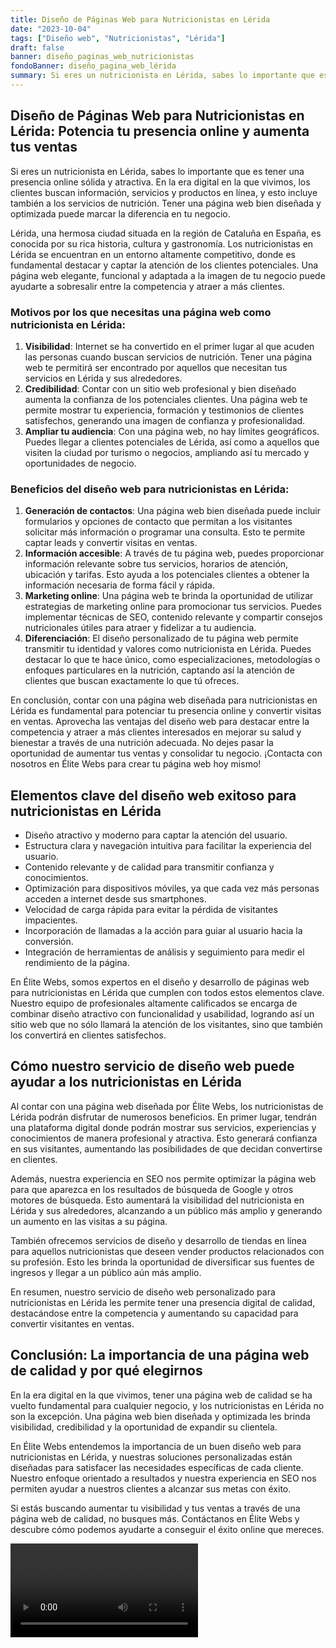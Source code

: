 ```yaml
---
title: Diseño de Páginas Web para Nutricionistas en Lérida
date: "2023-10-04"
tags: ["Diseño web", "Nutricionistas", "Lérida"]
draft: false
banner: diseño_paginas_web_nutricionistas
fondoBanner: diseño_pagina_web_lérida
summary: Si eres un nutricionista en Lérida, sabes lo importante que es tener una presencia online sólida y atractiva. En la era digital en la que vivimos, los clientes buscan información, servicios y productos en línea, y esto incluye también a los servicios de nutrición. Tener una página web bien diseñada y optimizada puede marcar la diferencia en tu negocio.
---
```



## Diseño de Páginas Web para Nutricionistas en Lérida: Potencia tu presencia online y aumenta tus ventas

Si eres un nutricionista en Lérida, sabes lo importante que es tener una presencia online sólida y atractiva. En la era digital en la que vivimos, los clientes buscan información, servicios y productos en línea, y esto incluye también a los servicios de nutrición. Tener una página web bien diseñada y optimizada puede marcar la diferencia en tu negocio.

Lérida, una hermosa ciudad situada en la región de Cataluña en España, es conocida por su rica historia, cultura y gastronomía. Los nutricionistas en Lérida se encuentran en un entorno altamente competitivo, donde es fundamental destacar y captar la atención de los clientes potenciales. Una página web elegante, funcional y adaptada a la imagen de tu negocio puede ayudarte a sobresalir entre la competencia y atraer a más clientes.

### Motivos por los que necesitas una página web como nutricionista en Lérida:

1. **Visibilidad**: Internet se ha convertido en el primer lugar al que acuden las personas cuando buscan servicios de nutrición. Tener una página web te permitirá ser encontrado por aquellos que necesitan tus servicios en Lérida y sus alrededores.
2. **Credibilidad**: Contar con un sitio web profesional y bien diseñado aumenta la confianza de los potenciales clientes. Una página web te permite mostrar tu experiencia, formación y testimonios de clientes satisfechos, generando una imagen de confianza y profesionalidad.
3. **Ampliar tu audiencia**: Con una página web, no hay límites geográficos. Puedes llegar a clientes potenciales de Lérida, así como a aquellos que visiten la ciudad por turismo o negocios, ampliando así tu mercado y oportunidades de negocio.

### Beneficios del diseño web para nutricionistas en Lérida:

1. **Generación de contactos**: Una página web bien diseñada puede incluir formularios y opciones de contacto que permitan a los visitantes solicitar más información o programar una consulta. Esto te permite captar leads y convertir visitas en ventas.
2. **Información accesible**: A través de tu página web, puedes proporcionar información relevante sobre tus servicios, horarios de atención, ubicación y tarifas. Esto ayuda a los potenciales clientes a obtener la información necesaria de forma fácil y rápida.
3. **Marketing online**: Una página web te brinda la oportunidad de utilizar estrategias de marketing online para promocionar tus servicios. Puedes implementar técnicas de SEO, contenido relevante y compartir consejos nutricionales útiles para atraer y fidelizar a tu audiencia.
4. **Diferenciación**: El diseño personalizado de tu página web permite transmitir tu identidad y valores como nutricionista en Lérida. Puedes destacar lo que te hace único, como especializaciones, metodologías o enfoques particulares en la nutrición, captando así la atención de clientes que buscan exactamente lo que tú ofreces.

En conclusión, contar con una página web diseñada para nutricionistas en Lérida es fundamental para potenciar tu presencia online y convertir visitas en ventas. Aprovecha las ventajas del diseño web para destacar entre la competencia y atraer a más clientes interesados en mejorar su salud y bienestar a través de una nutrición adecuada. No dejes pasar la oportunidad de aumentar tus ventas y consolidar tu negocio. ¡Contacta con nosotros en Élite Webs para crear tu página web hoy mismo!

<GifSeo />

<Cta />

## Elementos clave del diseño web exitoso para nutricionistas en Lérida

- Diseño atractivo y moderno para captar la atención del usuario.
- Estructura clara y navegación intuitiva para facilitar la experiencia del usuario.
- Contenido relevante y de calidad para transmitir confianza y conocimientos.
- Optimización para dispositivos móviles, ya que cada vez más personas acceden a internet desde sus smartphones.
- Velocidad de carga rápida para evitar la pérdida de visitantes impacientes.
- Incorporación de llamadas a la acción para guiar al usuario hacia la conversión.
- Integración de herramientas de análisis y seguimiento para medir el rendimiento de la página.

En Élite Webs, somos expertos en el diseño y desarrollo de páginas web para nutricionistas en Lérida que cumplen con todos estos elementos clave. Nuestro equipo de profesionales altamente calificados se encarga de combinar diseño atractivo con funcionalidad y usabilidad, logrando así un sitio web que no sólo llamará la atención de los visitantes, sino que también los convertirá en clientes satisfechos.

## Cómo nuestro servicio de diseño web puede ayudar a los nutricionistas en Lérida

Al contar con una página web diseñada por Élite Webs, los nutricionistas de Lérida podrán disfrutar de numerosos beneficios. En primer lugar, tendrán una plataforma digital donde podrán mostrar sus servicios, experiencias y conocimientos de manera profesional y atractiva. Esto generará confianza en sus visitantes, aumentando las posibilidades de que decidan convertirse en clientes.

Además, nuestra experiencia en SEO nos permite optimizar la página web para que aparezca en los resultados de búsqueda de Google y otros motores de búsqueda. Esto aumentará la visibilidad del nutricionista en Lérida y sus alrededores, alcanzando a un público más amplio y generando un aumento en las visitas a su página.

También ofrecemos servicios de diseño y desarrollo de tiendas en línea para aquellos nutricionistas que deseen vender productos relacionados con su profesión. Esto les brinda la oportunidad de diversificar sus fuentes de ingresos y llegar a un público aún más amplio.

En resumen, nuestro servicio de diseño web personalizado para nutricionistas en Lérida les permite tener una presencia digital de calidad, destacándose entre la competencia y aumentando su capacidad para convertir visitantes en ventas.

## Conclusión: La importancia de una página web de calidad y por qué elegirnos

En la era digital en la que vivimos, tener una página web de calidad se ha vuelto fundamental para cualquier negocio, y los nutricionistas en Lérida no son la excepción. Una página web bien diseñada y optimizada les brinda visibilidad, credibilidad y la oportunidad de expandir su clientela.

En Élite Webs entendemos la importancia de un buen diseño web para nutricionistas en Lérida, y nuestras soluciones personalizadas están diseñadas para satisfacer las necesidades específicas de cada cliente. Nuestro enfoque orientado a resultados y nuestra experiencia en SEO nos permiten ayudar a nuestros clientes a alcanzar sus metas con éxito.

Si estás buscando aumentar tu visibilidad y tus ventas a través de una página web de calidad, no busques más. Contáctanos en Élite Webs y descubre cómo podemos ayudarte a conseguir el éxito online que mereces.

<Video />

<CtaBot job="Nutricionistas" city="Lérida" />

<Gmaps query="Lérida+españa+maps" />
